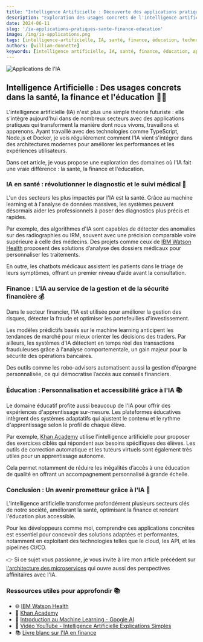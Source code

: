 ```yaml
---
title: "Intelligence Artificielle : Découverte des applications pratiques dans la santé, la finance et l'éducation"
description: "Exploration des usages concrets de l'intelligence artificielle dans différents secteurs clés tels que la santé, la finance et l'éducation, avec un focus sur des exemples réels et actuels."
date: 2024-06-11
slug: '/ia-applications-pratiques-sante-finance-education'
image: /img/ia-applications.png
tags: [intelligence-artificielle, IA, santé, finance, éducation, technologie, innovation]
authors: [william-donnette]
keywords: [intelligence artificielle, IA, santé, finance, éducation, applications IA, machine learning]
---
```



![Applications de l'IA](/img/ia-applications.png "Applications pratiques de l'Intelligence Artificielle")

<HorizontalDisplay />

<!--truncate-->

## Intelligence Artificielle : Des usages concrets dans la santé, la finance et l'éducation 🤖💡

L'intelligence artificielle (IA) n'est plus une simple théorie futuriste : elle s'intègre aujourd'hui dans de nombreux secteurs avec des applications pratiques qui transforment la manière dont nous vivons, travaillons et apprenons. Ayant travaillé avec des technologies comme TypeScript, Node.js et Docker, je vois régulièrement comment l'IA vient s'intégrer dans des architectures modernes pour améliorer les performances et les expériences utilisateurs.

Dans cet article, je vous propose une exploration des domaines où l'IA fait une vraie différence : la santé, la finance et l'éducation.

### IA en santé : révolutionner le diagnostic et le suivi médical 🏥

L'un des secteurs les plus impactés par l'IA est la santé. Grâce au machine learning et à l'analyse de données massives, les systèmes peuvent désormais aider les professionnels à poser des diagnostics plus précis et rapides.

Par exemple, des algorithmes d'IA sont capables de détecter des anomalies sur des radiographies ou IRM, souvent avec une précision comparable voire supérieure à celle des médecins. Des projets comme ceux de [IBM Watson Health](https://www.ibm.com/watson-health) proposent des solutions d’analyse des dossiers médicaux pour personnaliser les traitements.

En outre, les chatbots médicaux assistent les patients dans le triage de leurs symptômes, offrant un premier niveau d’aide avant la consultation.

### Finance : L'IA au service de la gestion et de la sécurité financière 💰

Dans le secteur financier, l'IA est utilisée pour améliorer la gestion des risques, détecter la fraude et optimiser les portefeuilles d'investissement.

Les modèles prédictifs basés sur le machine learning anticipent les tendances de marché pour mieux orienter les décisions des traders. Par ailleurs, les systèmes d'IA détectent en temps réel des transactions frauduleuses grâce à l'analyse comportementale, un gain majeur pour la sécurité des opérations bancaires.

Des outils comme les robo-advisors automatisent aussi la gestion d’épargne personnalisée, ce qui démocratise l’accès aux conseils financiers.

### Éducation : Personnalisation et accessibilité grâce à l'IA 📚

Le domaine éducatif profite aussi beaucoup de l'IA pour offrir des expériences d'apprentissage sur-mesure. Les plateformes éducatives intègrent des systèmes adaptatifs qui ajustent le contenu et le rythme d'apprentissage selon le profil de chaque élève.

Par exemple, [Khan Academy](https://www.khanacademy.org) utilise l'intelligence artificielle pour proposer des exercices ciblés qui répondent aux besoins spécifiques des élèves. Les outils de correction automatique et les tuteurs virtuels sont également très utiles pour un apprentissage autonome.

Cela permet notamment de réduire les inégalités d’accès à une éducation de qualité en offrant un accompagnement personnalisé à grande échelle.

<ArialInArticle />

### Conclusion : Un avenir prometteur grâce à l'IA 🚀

L'intelligence artificielle transforme profondément plusieurs secteurs clés de notre société, améliorant la santé, optimisant la finance et rendant l'éducation plus accessible.

Pour les développeurs comme moi, comprendre ces applications concrètes est essentiel pour concevoir des solutions adaptées et performantes, notamment en exploitant des technologies telles que le cloud, les API, et les pipelines CI/CD.

👉 Si ce sujet vous passionne, je vous invite à lire mon article précédent sur [l'architecture des microservices](https://william-donnette.dev/blog/architecture-microservices) qui ouvre aussi des perspectives affinitaires avec l'IA.

### Ressources utiles pour approfondir 📚

- 🌐 [IBM Watson Health](https://www.ibm.com/watson-health)
- 📖 [Khan Academy](https://www.khanacademy.org)
- 📘 [Introduction au Machine Learning - Google AI](https://ai.google/education/)
- 🎥 [Vidéo YouTube - Intelligence Artificielle Explications Simples](https://www.youtube.com/watch?v=2ePf9rue1Ao)
- 📚 [Livre blanc sur l'IA en finance](https://www2.deloitte.com/us/en/pages/financial-services/articles/artificial-intelligence-in-financial-services.html)

<ArialMultiplex />